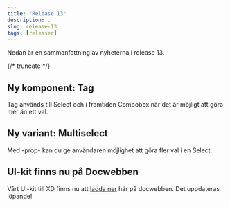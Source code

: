 ```yaml
---
title: "Release 13"
description: .
slug: release-13
tags: [releaser]
---
```



Nedan är en sammanfattning av nyheterna i release 13.


{/* truncate */}

## Ny komponent: Tag

Tag används till Select och i framtiden Combobox när det är möjligt att göra mer än ett val.


## Ny variant: Multiselect 

Med -prop- kan du ge användaren möjlighet att göra fler val i en Select. 

## UI-kit finns nu på Docwebben
Vårt UI-kit till XD finns nu att [ladda ner](/get-started/design/) här på docwebben. Det uppdateras löpande! 